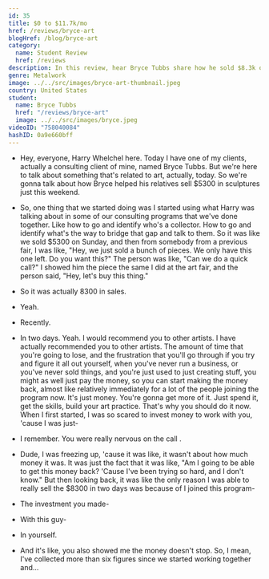 ```yaml
---
id: 35
title: $0 to $11.7k/mo
href: /reviews/bryce-art
blogHref: /blog/bryce-art
category:
  name: Student Review
  href: /reviews
description: In this review, hear Bryce Tubbs share how he sold $8.3k of his relatives' metalwork sculptures in two days. Right after the interview, Bryce sold another piece for a total of $11.7k.
genre: Metalwork
image: ../../src/images/bryce-art-thumbnail.jpeg
country: United States
student:
  name: Bryce Tubbs
  href: "/reviews/bryce-art"
  image: ../../src/images/bryce.jpeg
videoID: "758040084"
hashID: 0a9e660bff
---
```


- Hey, everyone, Harry Whelchel here. Today I have one of my clients, actually a consulting client of mine, named Bryce Tubbs. But we're here to talk about something that's related to art, actually, today. So we're gonna talk about how Bryce helped his relatives sell $5300 in sculptures just this weekend.

- So, one thing that we started doing was I started using what Harry was talking about in some of our consulting programs that we've done together. Like how to go and identify who's a collector. How to go and identify what's the way to bridge that gap and talk to them. So it was like we sold $5300 on Sunday, and then from somebody from a previous fair, I was like, "Hey, we just sold a bunch of pieces. We only have this one left. Do you want this?" The person was like, "Can we do a quick call?" I showed him the piece the same I did at the art fair, and the person said, "Hey, let's buy this thing."

- So it was actually 8300 in sales.

- Yeah.

- Recently.

- In two days. Yeah. I would recommend you to other artists. I have actually recommended you to other artists. The amount of time that you're going to lose, and the frustration that you'll go through if you try and figure it all out yourself, when you've never run a business, or you've never sold things, and you're just used to just creating stuff, you might as well just pay the money, so you can start making the money back, almost like relatively immediately for a lot of the people joining the program now. It's just money. You're gonna get more of it. Just spend it, get the skills, build your art practice. That's why you should do it now. When I first started, I was so scared to invest money to work with you, 'cause I was just-

- I remember. You were really nervous on the call .

- Dude, I was freezing up, 'cause it was like, it wasn't about how much money it was. It was just the fact that it was like, "Am I going to be able to get this money back? 'Cause I've been trying so hard, and I don't know." But then looking back, it was like the only reason I was able to really sell the $8300 in two days was because of I joined this program-

- The investment you made-

- With this guy-

- In yourself.

- And it's like, you also showed me the money doesn't stop. So, I mean, I've collected more than six figures since we started working together and...

